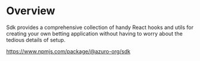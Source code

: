 
# Overview

Sdk provides a comprehensive collection of handy React hooks and utils for creating your own betting application without having to worry about the tedious details of setup.

https://www.npmjs.com/package/@azuro-org/sdk
